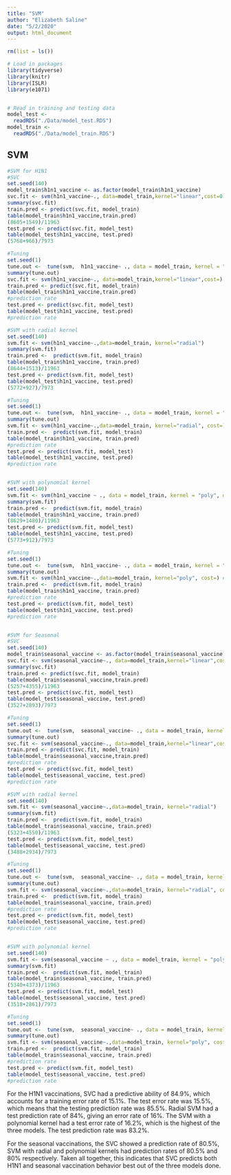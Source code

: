 ```yaml
---
title: "SVM"
author: "Elizabeth Saline"
date: "5/2/2020"
output: html_document
---
```


```r

rm(list = ls())

# Load in packages
library(tidyverse)
library(knitr)
library(ISLR)
library(e1071)


# Read in training and testing data
model_test <- 
  readRDS("./Data/model_test.RDS") 
model_train <- 
  readRDS("./Data/model_train.RDS")

```

## SVM



```r
#SVM for H1N1
#SVC
set.seed(140)
model_train$h1n1_vaccine <- as.factor(model_train$h1n1_vaccine)
svc.fit <- svm(h1n1_vaccine~., data=model_train,kernel="linear",cost=0.01)
summary(svc.fit)
train.pred <- predict(svc.fit, model_train)
table(model_train$h1n1_vaccine,train.pred)
(8605+1549)/11963
test.pred <- predict(svc.fit, model_test)
table(model_test$h1n1_vaccine, test.pred)
(5768+966)/7973

#Tuning
set.seed(1)
tune.out <-  tune(svm,  h1n1_vaccine~ ., data = model_train, kernel = "linear", ranges = list(cost =c(0.01, 0.05, 0.1, 0.5,  1, 5, 10)))
summary(tune.out)
svc.fit <- svm(h1n1_vaccine~., data=model_train,kernel="linear",cost=) #cost will be set to the best parameter given
train.pred <- predict(svc.fit, model_train)
table(model_train$h1n1_vaccine,train.pred)
#prediction rate
test.pred <- predict(svc.fit, model_test)
table(model_test$h1n1_vaccine, test.pred)
#prediction rate

#SVM with radial kernel
set.seed(140)
svm.fit <- svm(h1n1_vaccine~.,data=model_train, kernel="radial")
summary(svm.fit)
train.pred <-  predict(svm.fit, model_train)
table(model_train$h1n1_vaccine, train.pred)
(8644+1513)/11963
test.pred <- predict(svm.fit, model_test)
table(model_test$h1n1_vaccine, test.pred)
(5772+927)/7973

#Tuning
set.seed(1)
tune.out <-  tune(svm,  h1n1_vaccine~ ., data = model_train, kernel = "radial", ranges = list(cost =c(0.01, 0.05, 0.1, 0.5,  1, 5, 10)))
summary(tune.out)
svm.fit <- svm(h1n1_vaccine~.,data=model_train, kernel="radial", cost=) #same as above
train.pred <-  predict(svm.fit, model_train)
table(model_train$h1n1_vaccine, train.pred)
#prediction rate
test.pred <- predict(svm.fit, model_test)
table(model_test$h1n1_vaccine, test.pred)
#prediction rate


#SVM with polynomial kernel
set.seed(140)
svm.fit <- svm(h1n1_vaccine ~ ., data = model_train, kernel = "poly", degree = 2)
summary(svm.fit)
train.pred <-  predict(svm.fit, model_train)
table(model_train$h1n1_vaccine, train.pred)
(8629+1480)/11963
test.pred <- predict(svm.fit, model_test)
table(model_test$h1n1_vaccine, test.pred)
(5773+912)/7973

#Tuning
set.seed(1)
tune.out <-  tune(svm,  h1n1_vaccine~ ., data = model_train, kernel = "poly", ranges = list(cost =c(0.01, 0.05, 0.1, 0.5,  1, 5, 10)))
summary(tune.out)
svm.fit <- svm(h1n1_vaccine~.,data=model_train, kernel="poly", cost=) #same as above
train.pred <-  predict(svm.fit, model_train)
table(model_train$h1n1_vaccine, train.pred)
#prediction rate
test.pred <- predict(svm.fit, model_test)
table(model_test$h1n1_vaccine, test.pred)
#prediction rate


#SVM for Seasonal
#SVC
set.seed(140)
model_train$seasonal_vaccine <- as.factor(model_train$seasonal_vaccine)
svc.fit <- svm(seasonal_vaccine~., data=model_train,kernel="linear",cost=0.01)
summary(svc.fit)
train.pred <- predict(svc.fit, model_train)
table(model_train$seasonal_vaccine,train.pred)
(5257+4355)/11963
test.pred <- predict(svc.fit, model_test)
table(model_test$seasonal_vaccine, test.pred)
(3527+2893)/7973

#Tuning
set.seed(1)
tune.out <-  tune(svm,  seasonal_vaccine~ ., data = model_train, kernel = "linear", ranges = list(cost =c(0.01, 0.05, 0.1, 0.5,  1, 5, 10)))
summary(tune.out)
svc.fit <- svm(seasonal_vaccine~., data=model_train,kernel="linear",cost=) #cost will be set to the best parameter given
train.pred <- predict(svc.fit, model_train)
table(model_train$seasonal_vaccine,train.pred)
#prediction rate
test.pred <- predict(svc.fit, model_test)
table(model_test$seasonal_vaccine, test.pred)
#prediction rate

#SVM with radial kernel
set.seed(140)
svm.fit <- svm(seasonal_vaccine~.,data=model_train, kernel="radial")
summary(svm.fit)
train.pred <-  predict(svm.fit, model_train)
table(model_train$seasonal_vaccine, train.pred)
(5323+4550)/11963
test.pred <- predict(svm.fit, model_test)
table(model_test$seasonal_vaccine, test.pred)
(3488+2934)/7973

#Tuning
set.seed(1)
tune.out <-  tune(svm,  seasonal_vaccine~ ., data = model_train, kernel = "radial", ranges = list(cost =c(0.01, 0.05, 0.1, 0.5,  1, 5, 10)))
summary(tune.out)
svm.fit <- svm(seasonal_vaccine~.,data=model_train, kernel="radial", cost=) #same as above
train.pred <-  predict(svm.fit, model_train)
table(model_train$seasonal_vaccine, train.pred)
#prediction rate
test.pred <- predict(svm.fit, model_test)
table(model_test$seasonal_vaccine, test.pred)
#prediction rate


#SVM with polynomial kernel
set.seed(140)
svm.fit <- svm(seasonal_vaccine ~ ., data = model_train, kernel = "poly", degree = 2)
summary(svm.fit)
train.pred <-  predict(svm.fit, model_train)
table(model_train$seasonal_vaccine, train.pred)
(5340+4373)/11963
test.pred <- predict(svm.fit, model_test)
table(model_test$seasonal_vaccine, test.pred)
(3518+2861)/7973

#Tuning
set.seed(1)
tune.out <-  tune(svm,  seasonal_vaccine~ ., data = model_train, kernel = "poly", ranges = list(cost =c(0.01, 0.05, 0.1, 0.5,  1, 5, 10)))
summary(tune.out)
svm.fit <- svm(seasonal_vaccine~.,data=model_train, kernel="poly", cost=) #same as above
train.pred <-  predict(svm.fit, model_train)
table(model_train$seasonal_vaccine, train.pred)
#prediction rate
test.pred <- predict(svm.fit, model_test)
table(model_test$seasonal_vaccine, test.pred)
#prediction rate
```

For the H1N1 vaccinations, SVC had a predictive ability of 84.9%, which accounts for a training error rate of 15.1%.  The test error rate was 15.5%, which means that the testing prediction rate was 85.5%.  Radial SVM had a test prediction rate of 84%, giving an error rate of 16%.  The SVM with a polynomial kernel had a test error rate of 16.2%, which is the highest of the three models.  The test prediction rate was 83.2%.

For the seasonal vaccinations, the SVC showed a prediction rate of 80.5%, SVM with radial and polynomial kernels had prediction rates of 80.5% and 80% respectively.  Taken all together, this indicates that SVC predicts both H1N1 and seasonal vaccination behavior best out of the three models done.